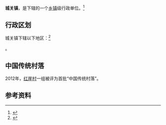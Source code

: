 {{中国乡级行政区|64/04/23/100/000}}

'''城关镇'''，是{{PRC admin/fullname|64/04/23/100/000|3}}下辖的一个[[乡镇|乡镇]]级行政单位。<ref>{{PRC admin/ref sgc|{{PRC admin/parent|64/04/23/100/000}}}}</ref>

== 行政区划 ==

城关镇下辖以下地区：<ref>{{PRC admin/ref sgc|64/04/23/100/000}}</ref>

{{PRC admin/children|64/04/23/100/000}}。

==中国传统村落==
2012年，[[红崖村|红崖村]]一组被评为首批“中国传统村落”。

== 参考资料 ==

{{reflist}}

{{行政区划小作品}}
{{PRC admin/navcat|64/04/23/100/000}}